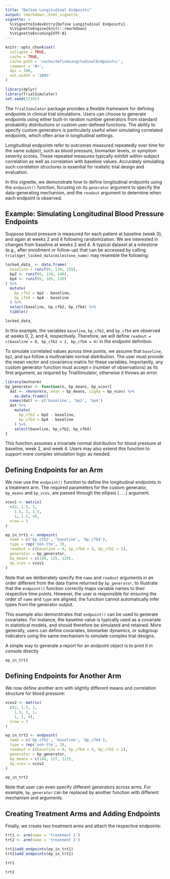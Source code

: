 ```yaml
---
title: "Define Longitudinal Endpoints"
output: rmarkdown::html_vignette
vignette: >
  %\VignetteIndexEntry{Define Longitudinal Endpoints}
  %\VignetteEngine{knitr::rmarkdown}
  %\VignetteEncoding{UTF-8}
---
```


```r
knitr::opts_chunk$set(
  collapse = TRUE,
  cache = TRUE,
  cache.path = 'cache/defineLongitudinalEndpoints/',
  comment = '#>',
  dpi = 300,
  out.width = '100%'
)
```

```r
library(dplyr)
library(TrialSimulator)
set.seed(12345)
```

The `TrialSimulator` package provides a flexible framework for defining endpoints in clinical trial simulations. Users can choose to generate endpoints using either built-in random number generators from standard probability distributions or custom user-defined functions. The ability to specify custom generators is particularly useful when simulating correlated endpoints, which often arise in longitudinal settings.

Longitudinal endpoints refer to outcomes measured repeatedly over time for the same subject, such as blood pressure, biomarker levels, or symptom severity scores. These repeated measures typically exhibit within-subject correlation as well as correlation with baseline values. Accurately simulating such correlation structures is essential for realistic trial design and evaluation.

In this vignette, we demonstrate how to define longitudinal endpoints using the `endpoint()` function, focusing on its `generator` argument to specify the data-generating mechanism, and the `readout` argument to determine when each endpoint is observed.

## Example: Simulating Longitudinal Blood Pressure Endpoints

Suppose blood pressure is measured for each patient at baseline (week 0), and again at weeks 2 and 4 following randomization. We are interested in changes from baseline at weeks 2 and 4. A typical dataset at a milestone (e.g., after enrollment or follow-up) that can be accessed by calling `trial$get_locked_data(milestone_name)` may resemble the following:

```r
locked_data_ <- data.frame(
  baseline = runif(6, 130, 150), 
  bp2 <- runif(6, 110, 140), 
  bp4 <- runif(6, 105, 130)
) %>% 
  mutate(
    bp_cfb2 = bp2 - baseline, 
    bp_cfb4 = bp4 - baseline
  ) %>% 
  select(baseline, bp_cfb2, bp_cfb4) %>% 
  tibble()
```

```r
locked_data_
```

In this example, the variables `baseline`, `bp_cfb2`, and `bp_cfb4` are observed at weeks 0, 2, and 4, respectively. Therefore, we will define `readout = c(baseline = 0, bp_cfb2 = 2, bp_cfb4 = 4)` in the endpoint definition.

To simulate correlated values across time points, we assume that `baseline`, `bp2`, and `bp4` follow a multivariate normal distribution. The user must provide the mean vector and covariance matrix for these variables. Importantly, any custom generator function must accept `n` (number of observations) as its first argument, as required by TrialSimulator, otherwise it throws an error. 

```r
library(mvtnorm)
bp_generator <- function(n, bp_means, bp_vcov){
  dat <- rmvnorm(n, mean = bp_means, sigma = bp_vcov) %>% 
    as.data.frame()
  names(dat) <- c('baseline', 'bp2', 'bp4')
  dat %>% 
    mutate(
      bp_cfb2 = bp2 - baseline, 
      bp_cfb4 = bp4 - baseline
    ) %>% 
    select(baseline, bp_cfb2, bp_cfb4)
}
```

This function assumes a trivariate normal distribution for blood pressure at baseline, week 2, and week 4. Users may also extend this function to support more complex simulation logic as needed.

## Defining Endpoints for an Arm

We now use the `endpoint()` function to define the longitudinal endpoints in a treatment arm. The required parameters for the custom generator, `bp_means` and `bp_vcov`, are passed through the ellipsis (`...`) argument.

```r
vcov1 <- matrix(
  c(2, 1.5, 1, 
    1.5, 3, 1.5, 
    1, 1.5, 4),
  nrow = 3
)

ep_in_trt1 <- endpoint(
  name = c('bp_cfb2', 'baseline', 'bp_cfb4'), 
  type = rep('non-tte', 3), 
  readout = c(baseline = 0, bp_cfb4 = 4, bp_cfb2 = 2), 
  generator = bp_generator, 
  bp_means = c(140, 125, 120), 
  bp_vcov = vcov1
)
```

Note that we deliberately specify the `name` and `readout` arguments in an order different from the data frame returned by `bp_generator`, to illustrate that the `endpoint()` function correctly maps variable names to their respective time points. However, the user is responsible for ensuring the order of `name` and `type` are aligned; the function cannot automatically infer types from the generator output.

This example also demonstrates that `endpoint()` can be used to generate covariates. For instance, the baseline value is typically used as a covariate in statistical models, and should therefore be simulated and retained. More generally, users can define covariates, biomarker dynamics, or subgroup indicators using the same mechanism to simulate complex trial designs. 

A simple way to generate a report for an endpoint object is to print it in console directly
```r
ep_in_trt1
```

## Defining Endpoints for Another Arm

We now define another arm with slightly different means and correlation structure for blood pressure:

```r
vcov2 <- matrix(
  c(2, 1.5, 1, 
    1.5, 3, 1, 
    1, 1, 4),
  nrow = 3
)

ep_in_trt2 <- endpoint(
  name = c('bp_cfb2', 'baseline', 'bp_cfb4'), 
  type = rep('non-tte', 3), 
  readout = c(baseline = 0, bp_cfb4 = 4, bp_cfb2 = 2), 
  generator = bp_generator, 
  bp_means = c(140, 127, 122), 
  bp_vcov = vcov2
)

ep_in_trt2
```

Note that user can even specify different generators across arms. For example, `bp_generator` can be replaced by another function with different mechanism and arguments. 

## Creating Treatment Arms and Adding Endpoints

Finally, we create two treatment arms and attach the respective endpoints:

```r
trt1 <- arm(name = 'treatment 1')
trt2 <- arm(name = 'treatment 2')

trt1$add_endpoints(ep_in_trt1)
trt2$add_endpoints(ep_in_trt2)

trt1

trt2
```



